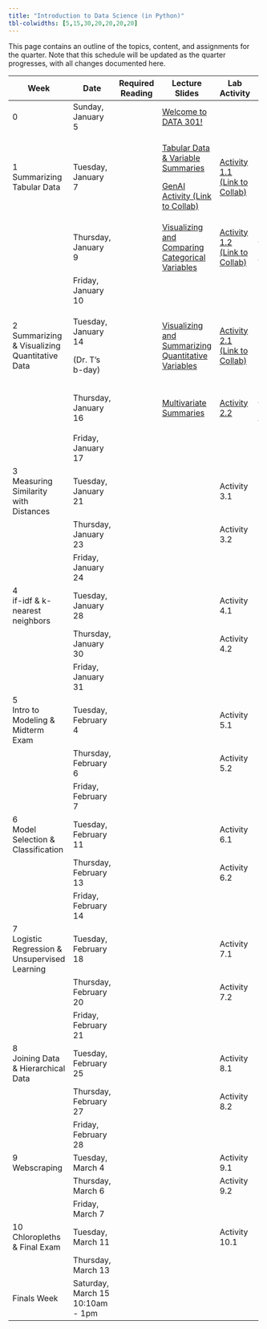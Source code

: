 ```yaml
---
title: "Introduction to Data Science (in Python)"
tbl-colwidths: [5,15,30,20,20,20,20]
---
```


This page contains an outline of the topics, content, and assignments for the quarter. Note that this schedule will be updated as the quarter progresses, with all changes documented here.

<!-- TODO: Switch to spreadsheet for content (like Mine and Maria do) -->

+-----------------------------------------------+----------------------------------+------------------+------------------------------------------------------------------------------------------------------------------------------------------------------------+--------------------------------------------------------------------------------------------------------------------------------------------------------+-----------------------------------------------------------------------------------------------------------+---------------------------+
| Week                                          | Date                             | Required Reading | Lecture Slides                                                                                                                                             | Lab Activity                                                                                                                                           | Weekly Assignment                                                                                         | Exams & Project           |
+===============================================+==================================+==================+============================================================================================================================================================+========================================================================================================================================================+===========================================================================================================+===========================+
| 0                                             | Sunday, January 5                |                  | [Welcome to DATA 301!](/slides/00-welcome.qmd "Welcome to DATA 301!")                                                                                      |                                                                                                                                                        |                                                                                                           |                           |
+-----------------------------------------------+----------------------------------+------------------+------------------------------------------------------------------------------------------------------------------------------------------------------------+--------------------------------------------------------------------------------------------------------------------------------------------------------+-----------------------------------------------------------------------------------------------------------+---------------------------+
| 1 Summarizing Tabular Data                    | Tuesday, January 7               |                  | [Tabular Data & Variable Summaries](/slides/01-tabular-data-summaries.qmd "Tabular Data & Variable Summaries")                                             | [Activity 1.1 (Link to Collab)](https://colab.research.google.com/drive/1L7vRYObMyqvWWlFaEnZqEJQjpHsWu690?usp=sharing "Activity 1.1 (Link to Collab)") |                                                                                                           |                           |
|                                               |                                  |                  |                                                                                                                                                            |                                                                                                                                                        |                                                                                                           |                           |
|                                               |                                  |                  | [GenAI Activity (Link to Collab)](https://colab.research.google.com/drive/1QNGwd_33HqvANn4ZO8BVbCvmnzMJd28c?usp=sharing "GenAI Activity (Link to Collab)") |                                                                                                                                                        |                                                                                                           |                           |
+-----------------------------------------------+----------------------------------+------------------+------------------------------------------------------------------------------------------------------------------------------------------------------------+--------------------------------------------------------------------------------------------------------------------------------------------------------+-----------------------------------------------------------------------------------------------------------+---------------------------+
|                                               | Thursday, January 9              |                  | [Visualizing and Comparing Categorical Variables](/slides/02-conditional-distributions.qmd "Visualizing and Comparing Categorical Variables")              | [Activity 1.2 (Link to Collab)](https://colab.research.google.com/drive/1xF6ZnCrvrmbv-K8YUmKOSRpDArr6LhJ7?usp=sharing "Activity 1.2 (Link to Collab)") | [Lab 1A](https://colab.research.google.com/drive/1oJjaV-ci0zaQpxigDJhaV59J7IR9MGu5?usp=sharing "Lab 1A")  |                           |
|                                               |                                  |                  |                                                                                                                                                            |                                                                                                                                                        |                                                                                                           |                           |
|                                               |                                  |                  |                                                                                                                                                            |                                                                                                                                                        | [Lab 1B](https://colab.research.google.com/drive/1Ow4hOxqVdxY7nSuhqTuBGWRWWH3c2ZFX?usp=sharing "Lab 1B")  |                           |
+-----------------------------------------------+----------------------------------+------------------+------------------------------------------------------------------------------------------------------------------------------------------------------------+--------------------------------------------------------------------------------------------------------------------------------------------------------+-----------------------------------------------------------------------------------------------------------+---------------------------+
|                                               | Friday, January 10               |                  |                                                                                                                                                            |                                                                                                                                                        | Lab 1 Due by Midnight                                                                                     |                           |
+-----------------------------------------------+----------------------------------+------------------+------------------------------------------------------------------------------------------------------------------------------------------------------------+--------------------------------------------------------------------------------------------------------------------------------------------------------+-----------------------------------------------------------------------------------------------------------+---------------------------+
| 2 Summarizing & Visualizing Quantitative Data | Tuesday, January 14              |                  | [Visualizing and Summarizing Quantitative Variables](/slides/03-quantitative-variables.qmd "Visualizing and Summarizing Quantitative Variables")           | [Activity 2.1 (Link to Collab)](https://colab.research.google.com/drive/1XBzyo6WxGv9JesWvFl-JoMsk_fIIwZHs?usp=sharing "Activity 2.1 (Link to Collab)") |                                                                                                           |                           |
|                                               |                                  |                  |                                                                                                                                                            |                                                                                                                                                        |                                                                                                           |                           |
|                                               | (Dr. T's b-day)                  |                  |                                                                                                                                                            |                                                                                                                                                        |                                                                                                           |                           |
+-----------------------------------------------+----------------------------------+------------------+------------------------------------------------------------------------------------------------------------------------------------------------------------+--------------------------------------------------------------------------------------------------------------------------------------------------------+-----------------------------------------------------------------------------------------------------------+---------------------------+
|                                               | Thursday, January 16             |                  | [Multivariate Summaries](/slides/04-group-by.qmd "Multivariate Summaries")                                                                                 | [Activity 2.2](https://colab.research.google.com/drive/1z04uCd6DHJ7Ln6zPQORCMqzXgELVPi6s?usp=sharing "Activity 2.2")                                   | [Lab 2A](https://colab.research.google.com/drive/1gTvmY1vMzSweF1tjKP83gfZ4breo1VYc?usp=sharing "Lab 2A")  |                           |
|                                               |                                  |                  |                                                                                                                                                            |                                                                                                                                                        |                                                                                                           |                           |
|                                               |                                  |                  |                                                                                                                                                            |                                                                                                                                                        | [Lab 2B](https://colab.research.google.com/drive/1hOiHuLV2W0BrGShCmFwou61UEPkX8TZD?usp=sharing)           |                           |
+-----------------------------------------------+----------------------------------+------------------+------------------------------------------------------------------------------------------------------------------------------------------------------------+--------------------------------------------------------------------------------------------------------------------------------------------------------+-----------------------------------------------------------------------------------------------------------+---------------------------+
|                                               | Friday, January 17               |                  |                                                                                                                                                            |                                                                                                                                                        | Lab 2 Due by Midnight                                                                                     |                           |
+-----------------------------------------------+----------------------------------+------------------+------------------------------------------------------------------------------------------------------------------------------------------------------------+--------------------------------------------------------------------------------------------------------------------------------------------------------+-----------------------------------------------------------------------------------------------------------+---------------------------+
| 3\                                            | Tuesday, January 21              |                  |                                                                                                                                                            | Activity 3.1                                                                                                                                           |                                                                                                           |                           |
| Measuring Similarity with Distances           |                                  |                  |                                                                                                                                                            |                                                                                                                                                        |                                                                                                           |                           |
+-----------------------------------------------+----------------------------------+------------------+------------------------------------------------------------------------------------------------------------------------------------------------------------+--------------------------------------------------------------------------------------------------------------------------------------------------------+-----------------------------------------------------------------------------------------------------------+---------------------------+
|                                               | Thursday, January 23             |                  |                                                                                                                                                            | Activity 3.2                                                                                                                                           | Lab 3                                                                                                     |                           |
+-----------------------------------------------+----------------------------------+------------------+------------------------------------------------------------------------------------------------------------------------------------------------------------+--------------------------------------------------------------------------------------------------------------------------------------------------------+-----------------------------------------------------------------------------------------------------------+---------------------------+
|                                               | Friday, January 24               |                  |                                                                                                                                                            |                                                                                                                                                        | Lab 3 Due by Midnight                                                                                     |                           |
+-----------------------------------------------+----------------------------------+------------------+------------------------------------------------------------------------------------------------------------------------------------------------------------+--------------------------------------------------------------------------------------------------------------------------------------------------------+-----------------------------------------------------------------------------------------------------------+---------------------------+
| 4\                                            | Tuesday, January 28              |                  |                                                                                                                                                            | Activity 4.1                                                                                                                                           |                                                                                                           |                           |
| if-idf & k-nearest neighbors                  |                                  |                  |                                                                                                                                                            |                                                                                                                                                        |                                                                                                           |                           |
+-----------------------------------------------+----------------------------------+------------------+------------------------------------------------------------------------------------------------------------------------------------------------------------+--------------------------------------------------------------------------------------------------------------------------------------------------------+-----------------------------------------------------------------------------------------------------------+---------------------------+
|                                               | Thursday, January 30             |                  |                                                                                                                                                            | Activity 4.2                                                                                                                                           |                                                                                                           |                           |
+-----------------------------------------------+----------------------------------+------------------+------------------------------------------------------------------------------------------------------------------------------------------------------------+--------------------------------------------------------------------------------------------------------------------------------------------------------+-----------------------------------------------------------------------------------------------------------+---------------------------+
|                                               | Friday, January 31               |                  |                                                                                                                                                            |                                                                                                                                                        | Lab 4 Due by Midnight                                                                                     |                           |
+-----------------------------------------------+----------------------------------+------------------+------------------------------------------------------------------------------------------------------------------------------------------------------------+--------------------------------------------------------------------------------------------------------------------------------------------------------+-----------------------------------------------------------------------------------------------------------+---------------------------+
| 5\                                            | Tuesday, February 4              |                  |                                                                                                                                                            | Activity 5.1                                                                                                                                           |                                                                                                           |                           |
| Intro to Modeling & Midterm Exam              |                                  |                  |                                                                                                                                                            |                                                                                                                                                        |                                                                                                           |                           |
+-----------------------------------------------+----------------------------------+------------------+------------------------------------------------------------------------------------------------------------------------------------------------------------+--------------------------------------------------------------------------------------------------------------------------------------------------------+-----------------------------------------------------------------------------------------------------------+---------------------------+
|                                               | Thursday, February 6             |                  |                                                                                                                                                            | Activity 5.2                                                                                                                                           |                                                                                                           | Midterm Exam (in-class)   |
+-----------------------------------------------+----------------------------------+------------------+------------------------------------------------------------------------------------------------------------------------------------------------------------+--------------------------------------------------------------------------------------------------------------------------------------------------------+-----------------------------------------------------------------------------------------------------------+---------------------------+
|                                               | Friday, February 7               |                  |                                                                                                                                                            |                                                                                                                                                        | Lab 5 Due by Midnight                                                                                     |                           |
+-----------------------------------------------+----------------------------------+------------------+------------------------------------------------------------------------------------------------------------------------------------------------------------+--------------------------------------------------------------------------------------------------------------------------------------------------------+-----------------------------------------------------------------------------------------------------------+---------------------------+
| 6\                                            | Tuesday, February 11             |                  |                                                                                                                                                            | Activity 6.1                                                                                                                                           |                                                                                                           |                           |
| Model Selection & Classification              |                                  |                  |                                                                                                                                                            |                                                                                                                                                        |                                                                                                           |                           |
+-----------------------------------------------+----------------------------------+------------------+------------------------------------------------------------------------------------------------------------------------------------------------------------+--------------------------------------------------------------------------------------------------------------------------------------------------------+-----------------------------------------------------------------------------------------------------------+---------------------------+
|                                               | Thursday, February 13            |                  |                                                                                                                                                            | Activity 6.2                                                                                                                                           |                                                                                                           |                           |
+-----------------------------------------------+----------------------------------+------------------+------------------------------------------------------------------------------------------------------------------------------------------------------------+--------------------------------------------------------------------------------------------------------------------------------------------------------+-----------------------------------------------------------------------------------------------------------+---------------------------+
|                                               | Friday, February 14              |                  |                                                                                                                                                            |                                                                                                                                                        | Lab 6 Due by Midnight                                                                                     |                           |
+-----------------------------------------------+----------------------------------+------------------+------------------------------------------------------------------------------------------------------------------------------------------------------------+--------------------------------------------------------------------------------------------------------------------------------------------------------+-----------------------------------------------------------------------------------------------------------+---------------------------+
| 7\                                            | Tuesday, February 18             |                  |                                                                                                                                                            | Activity 7.1                                                                                                                                           |                                                                                                           |                           |
| Logistic Regression & Unsupervised Learning   |                                  |                  |                                                                                                                                                            |                                                                                                                                                        |                                                                                                           |                           |
+-----------------------------------------------+----------------------------------+------------------+------------------------------------------------------------------------------------------------------------------------------------------------------------+--------------------------------------------------------------------------------------------------------------------------------------------------------+-----------------------------------------------------------------------------------------------------------+---------------------------+
|                                               | Thursday, February 20            |                  |                                                                                                                                                            | Activity 7.2                                                                                                                                           |                                                                                                           |                           |
+-----------------------------------------------+----------------------------------+------------------+------------------------------------------------------------------------------------------------------------------------------------------------------------+--------------------------------------------------------------------------------------------------------------------------------------------------------+-----------------------------------------------------------------------------------------------------------+---------------------------+
|                                               | Friday, February 21              |                  |                                                                                                                                                            |                                                                                                                                                        | Lab 7 Due by Midnight                                                                                     | Project Proposal Due      |
+-----------------------------------------------+----------------------------------+------------------+------------------------------------------------------------------------------------------------------------------------------------------------------------+--------------------------------------------------------------------------------------------------------------------------------------------------------+-----------------------------------------------------------------------------------------------------------+---------------------------+
| 8\                                            | Tuesday, February 25             |                  |                                                                                                                                                            | Activity 8.1                                                                                                                                           |                                                                                                           |                           |
| Joining Data & Hierarchical Data              |                                  |                  |                                                                                                                                                            |                                                                                                                                                        |                                                                                                           |                           |
+-----------------------------------------------+----------------------------------+------------------+------------------------------------------------------------------------------------------------------------------------------------------------------------+--------------------------------------------------------------------------------------------------------------------------------------------------------+-----------------------------------------------------------------------------------------------------------+---------------------------+
|                                               | Thursday, February 27            |                  |                                                                                                                                                            | Activity 8.2                                                                                                                                           |                                                                                                           |                           |
+-----------------------------------------------+----------------------------------+------------------+------------------------------------------------------------------------------------------------------------------------------------------------------------+--------------------------------------------------------------------------------------------------------------------------------------------------------+-----------------------------------------------------------------------------------------------------------+---------------------------+
|                                               | Friday, February 28              |                  |                                                                                                                                                            |                                                                                                                                                        | Lab 8 Due by Midnight                                                                                     |                           |
+-----------------------------------------------+----------------------------------+------------------+------------------------------------------------------------------------------------------------------------------------------------------------------------+--------------------------------------------------------------------------------------------------------------------------------------------------------+-----------------------------------------------------------------------------------------------------------+---------------------------+
| 9\                                            | Tuesday, March 4                 |                  |                                                                                                                                                            | Activity 9.1                                                                                                                                           |                                                                                                           |                           |
| Webscraping                                   |                                  |                  |                                                                                                                                                            |                                                                                                                                                        |                                                                                                           |                           |
+-----------------------------------------------+----------------------------------+------------------+------------------------------------------------------------------------------------------------------------------------------------------------------------+--------------------------------------------------------------------------------------------------------------------------------------------------------+-----------------------------------------------------------------------------------------------------------+---------------------------+
|                                               | Thursday, March 6                |                  |                                                                                                                                                            | Activity 9.2                                                                                                                                           |                                                                                                           |                           |
+-----------------------------------------------+----------------------------------+------------------+------------------------------------------------------------------------------------------------------------------------------------------------------------+--------------------------------------------------------------------------------------------------------------------------------------------------------+-----------------------------------------------------------------------------------------------------------+---------------------------+
|                                               | Friday, March 7                  |                  |                                                                                                                                                            |                                                                                                                                                        | Lab 9 Due by Midnight                                                                                     | Posters Due to be Printed |
+-----------------------------------------------+----------------------------------+------------------+------------------------------------------------------------------------------------------------------------------------------------------------------------+--------------------------------------------------------------------------------------------------------------------------------------------------------+-----------------------------------------------------------------------------------------------------------+---------------------------+
| 10\                                           | Tuesday, March 11                |                  |                                                                                                                                                            | Activity 10.1                                                                                                                                          |                                                                                                           |                           |
| Chloropleths & Final Exam                     |                                  |                  |                                                                                                                                                            |                                                                                                                                                        |                                                                                                           |                           |
+-----------------------------------------------+----------------------------------+------------------+------------------------------------------------------------------------------------------------------------------------------------------------------------+--------------------------------------------------------------------------------------------------------------------------------------------------------+-----------------------------------------------------------------------------------------------------------+---------------------------+
|                                               | Thursday, March 13               |                  |                                                                                                                                                            |                                                                                                                                                        |                                                                                                           | Final Exam (in-class)     |
+-----------------------------------------------+----------------------------------+------------------+------------------------------------------------------------------------------------------------------------------------------------------------------------+--------------------------------------------------------------------------------------------------------------------------------------------------------+-----------------------------------------------------------------------------------------------------------+---------------------------+
| Finals Week                                   | Saturday, March 15 10:10am - 1pm |                  |                                                                                                                                                            |                                                                                                                                                        |                                                                                                           | Poster Presentations      |
+-----------------------------------------------+----------------------------------+------------------+------------------------------------------------------------------------------------------------------------------------------------------------------------+--------------------------------------------------------------------------------------------------------------------------------------------------------+-----------------------------------------------------------------------------------------------------------+---------------------------+
